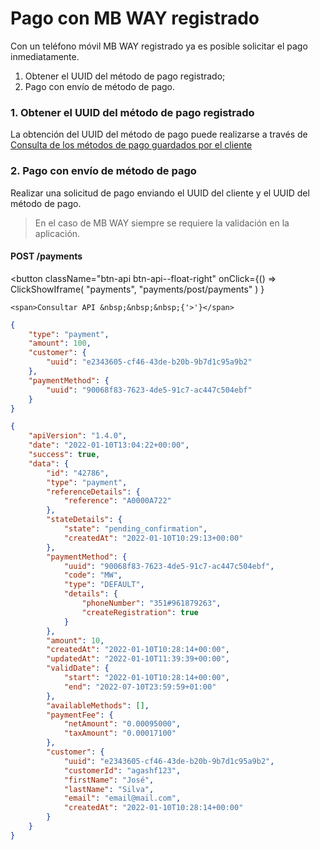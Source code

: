 # Pago con MB WAY registrado

Con un teléfono móvil MB WAY registrado ya es posible solicitar el pago inmediatamente.

1. Obtener el UUID del método de pago registrado;
2. Pago con envío de método de pago.

### 1. Obtener el UUID del método de pago registrado

La obtención del UUID del método de pago puede realizarse a través de [Consulta de los métodos de pago guardados por el cliente](../paymentMethods/getPaymentMethods.mdx)

### 2. Pago con envío de método de pago

Realizar una solicitud de pago enviando el UUID del cliente y el UUID del método de pago.

> En el caso de MB WAY siempre se requiere la validación en la aplicación.

#### POST /payments


<button className="btn-api btn-api--float-right"
	onClick={() =>
		ClickShowIframe(
			"payments",
			"payments/post/payments"
		)
	}
>
	<span>Consultar API &nbsp;&nbsp;&nbsp;{'>'}</span>
</button>


<Tabs>
<TabItem value="solicitud" label="Solicitud">

```json
{
	"type": "payment",
	"amount": 100,
	"customer": {
		"uuid": "e2343605-cf46-43de-b20b-9b7d1c95a9b2"
	},
	"paymentMethod": {
		"uuid": "90068f83-7623-4de5-91c7-ac447c504ebf"
	}
}
```

</TabItem>
<TabItem value="respuesta" label="Respuesta">

```json
{
	"apiVersion": "1.4.0",
	"date": "2022-01-10T13:04:22+00:00",
	"success": true,
	"data": {
		"id": "42786",
		"type": "payment",
		"referenceDetails": {
			"reference": "A0000A722"
		},
		"stateDetails": {
			"state": "pending_confirmation",
			"createdAt": "2022-01-10T10:29:13+00:00"
		},
		"paymentMethod": {
			"uuid": "90068f83-7623-4de5-91c7-ac447c504ebf",
			"code": "MW",
			"type": "DEFAULT",
			"details": {
				"phoneNumber": "351#961879263",
				"createRegistration": true
			}
		},
		"amount": 10,
		"createdAt": "2022-01-10T10:28:14+00:00",
		"updatedAt": "2022-01-10T11:39:39+00:00",
		"validDate": {
			"start": "2022-01-10T10:28:14+00:00",
			"end": "2022-07-10T23:59:59+01:00"
		},
		"availableMethods": [],
		"paymentFee": {
			"netAmount": "0.00095000",
			"taxAmount": "0.00017100"
		},
		"customer": {
			"uuid": "e2343605-cf46-43de-b20b-9b7d1c95a9b2",
			"customerId": "agashf123",
			"firstName": "José",
			"lastName": "Silva",
			"email": "email@mail.com",
			"createdAt": "2022-01-10T10:28:14+00:00"
		}
	}
}
```

</TabItem>
</Tabs>
